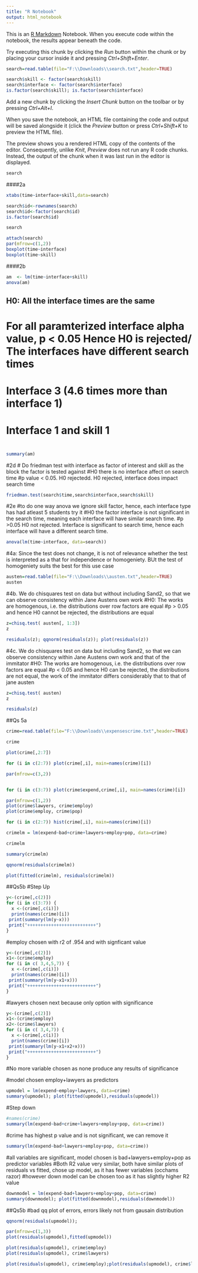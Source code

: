 ---
title: "R Notebook"
output: html_notebook
---

This is an [R Markdown](http://rmarkdown.rstudio.com) Notebook. When you execute code within the notebook, the results appear beneath the code. 

Try executing this chunk by clicking the *Run* button within the chunk or by placing your cursor inside it and pressing *Ctrl+Shift+Enter*. 

```{r}

search=read.table(file="F:\\Downloads\\search.txt",header=TRUE)

search$skill <- factor(search$skill)
search$interface <- factor(search$interface)
is.factor(search$skill); is.factor(search$interface)
```



Add a new chunk by clicking the *Insert Chunk* button on the toolbar or by pressing *Ctrl+Alt+I*.

When you save the notebook, an HTML file containing the code and output will be saved alongside it (click the *Preview* button or press *Ctrl+Shift+K* to preview the HTML file).

The preview shows you a rendered HTML copy of the contents of the editor. Consequently, unlike *Knit*, *Preview* does not run any R code chunks. Instead, the output of the chunk when it was last run in the editor is displayed.


```{r}
search
```
####2a
```{r}
xtabs(time~interface+skill,data=search)
```
```{r}

search$id<-rownames(search)
search$id<-factor(search$id)
is.factor(search$id)
```

```{r}
search
```
```{r}
attach(search)
par(mfrow=c(1,2))
boxplot(time~interface)
boxplot(time~skill)
```

####2b

```{r}
am  <- lm(time~interface+skill)
anova(am)
```
## H0: All the interface times are the same
# For all paramterized interface alpha value, p < 0.05 Hence H0 is rejected/ The interfaces have different search times
# Interface 3 (4.6 times more than interface 1)
# Interface 1 and skill 1
# 
```{r}
summary(am)
```
#2d
# Do friedman test with interface as factor of interest and skill as the block the factor is tested against
#H0 there is no interface affect on search time
#p value < 0.05. H0 rejectedd. H0 rejected, interface does impact search time
```{r}
friedman.test(search$time,search$interface,search$skill)
```
#2e
#to do one way anova we ignore skill factor, hence, each interface type has had atleast 5 students try it
#H0 the factor interface is not significant in the search time, meaning each interface will have similar search time.
#p >0.05 H0 not rejected. Interface is significant to search time, hence each interface will have a different search time.
```{r}
anova(lm(time~interface, data=search))
```

#4a: Since the test does not change, it is not of relevance whether the test is interpreted as a that for independence or homogeniety. BUt the test of homogeniety suits the best for this use case
```{r}
austen=read.table(file="F:\\Downloads\\austen.txt",header=TRUE)
austen
```
#4b. We do chisquares test on data but without including Sand2, so that we can observe consistency within Jane Austens own work
#H0: The works are homogenous, i.e. the distributions over row factors are equal
#p > 0.05 and hence H0 cannot be rejected, the distributions are equal

```{r}
z=chisq.test( austen[, 1:3])
z
```
```{r}
residuals(z); qqnorm(residuals(z)); plot(residuals(z))
```


#4c. We do chisquares test on data but  including Sand2, so that we can observe consistency within Jane Austens own work and that of the immitator
#H0: The works are homogenous, i.e. the distributions over row factors are equal
#p < 0.05 and hence H0 can be rejected, the distributions are not equal, the work of the immitator differs considerably that to that of jane austen



```{r}
z=chisq.test( austen)
z
```
```{r}
residuals(z)
```




##Qs 5a

```{r}

crime=read.table(file="F:\\Downloads\\expensescrime.txt",header=TRUE)

crime
```
```{r}
plot(crime[,2:7])

```
```{r}
for (i in c(2:7)) plot(crime[,i], main=names(crime)[i])
```
```{r}
par(mfrow=c(3,2))


for (i in c(3:7)) plot(crime$expend,crime[,i], main=names(crime)[i])
```
```{r}
par(mfrow=c(1,2))
plot(crime$lawyers, crime$employ)
plot(crime$employ, crime$pop)
```



```{r}

for (i in c(2:7)) hist(crime[,i], main=names(crime)[i])

```


```{r}
crimelm = lm(expend~bad+crime+lawyers+employ+pop, data=crime)

```
```{r}
crimelm
```

```{r}
summary(crimelm)
```
```{r}
qqnorm(residuals(crimelm))
```
```{r}
plot(fitted(crimelm), residuals(crimelm))
```
##Qs5b
#Step Up
```{r}
y<-(crime[,c(2)])
for (i in c(3:7)) {
  x <-(crime[,c(i)])
  print(names(crime)[i])
 print(summary(lm(y~x)))
 print("++++++++++++++++++++++++++")
}

```

#employ chosen with r2 of .954 and with signficant value

```{r}
y<-(crime[,c(2)])
x1<-(crime$employ)
for (i in c( 3,4,5,7)) {
  x <-(crime[,c(i)])
  print(names(crime)[i])
 print(summary(lm(y~x1+x)))
 print("++++++++++++++++++++++++++")
}

```
#lawyers chosen next because only option with significance
```{r}

y<-(crime[,c(2)])
x1<-(crime$employ)
x2<-(crime$lawyers)
for (i in c( 3,4,7)) {
  x <-(crime[,c(i)])
  print(names(crime)[i])
 print(summary(lm(y~x1+x2+x)))
 print("++++++++++++++++++++++++++")
}

```
#No more variable chosen as none produce any results of significance

#model chosen employ+lawyers as predictors

```{r}
upmodel = lm(expend~employ+lawyers, data=crime)
summary(upmodel); plot(fitted(upmodel),residuals(upmodel))

```

#Step down
```{r}
#names(crime)
summary(lm(expend~bad+crime+lawyers+employ+pop, data=crime))
```
#crime has highest p value and is not significant, we can remove it
```{r}

summary(lm(expend~bad+lawyers+employ+pop, data=crime))

```
#all variables are significant, model chosen is bad+lawyers+employ+pop as predictor variables
#Both R2 value very similar, both have similar plots of residuals vs fitted, chose up model, as it has fewer variables (occhams razor)
#however down model can be chosen too as it has slightly higher R2 value

```{r}

downmodel = lm(expend~bad+lawyers+employ+pop, data=crime)
summary(downmodel); plot(fitted(downmodel),residuals(downmodel))
```
##Qs5b
#bad qq plot of errors, errors likely not from gausain distribution
```{r}
qqnorm(residuals(upmodel));

```

```{r}
par(mfrow=c(1,3))
plot(residuals(upmodel),fitted(upmodel))

plot(residuals(upmodel), crime$employ)
plot(residuals(upmodel), crime$lawyers)
```
```{r}
plot(residuals(upmodel), crime$employ);plot(residuals(upmodel), crime$lawyers)
```

